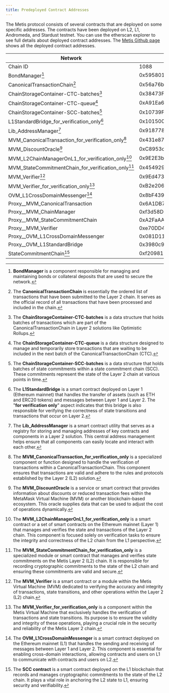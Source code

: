 ```yaml
---
title: Predeployed Contract Addresses
---
```


The Metis protocol consists of several contracts that are deployed on some specific addresses. The contracts have been deployed on L2, L1, Andromeda, and Stardust testnet. You can use the etherscan explorer to see full details about deployed contract addresses. The [Metis Github page](https://github.com/MetisProtocol/mvm/tree/develop/packages/contracts/deployments) shows all the deployed contract addresses.

| **Network**                                         | **Andromeda (Mainnet)**                    | **Sepolia (Testnet)**                      |
| --------------------------------------------------- | ------------------------------------------ | ------------------------------------------ |
| Chain ID                                            | 1088                                       | 59902                                      |
| BondManager[^1]                                     | 0x595801b85628ec6979C420988b8843A40F850528 | 0xE0cDbb071144489b52Af578BDdea84dBDFd85576 |
| CanonicalTransactionChain[^2]                       | 0x56a76bcC92361f6DF8D75476feD8843EdC70e1C9 | 0x5435d351e0aCc874579eC67Ba46440ee6AC892b8 |
| ChainStorageContainer-CTC-batches[^3]               | 0x38473Feb3A6366757A249dB2cA4fBB2C663416B7 | 0x92F90779986C294A22DC43C8f6aE1F5d8B2728E4 |
| ChainStorageContainer-CTC-queue[^4]                 | 0xA91Ea6F5d1EDA8e6686639d6C88b309cF35D2E57 | 0x10A493fFAc17DCc6Ea70d8c3BD19160ea0d3822B |
| ChainStorageContainer-SCC-batches[^5]               | 0x10739F09f6e62689c0aA8A1878816de9e166d6f9 | 0x185AB4701DBf521B44838fa72af99880730d5CE6 |
| L1StandardBridge_for_verification_only[^6]          | 0x101500214981e7A5Ad2334D8404eaF365C2c3113 | 0xd41bc137120BFcEd907093741ea402631d7616BE |
| Lib_AddressManager[^7]                              | 0x918778e825747a892b17C66fe7D24C618262867d | 0xa66Fa1eD0f1C1ee300893B4eb5493FeAD9a7e9c3 |
| MVM_CanonicalTransaction_for_verification_only[^8]  | 0x431e877E216714647a4DCcEFFC03d7B4Fd4B825E | 0xFD98b95ad84f459697c29aFA75229e93F6D2B8A2 |
| MVM_DiscountOracle[^9]                              | 0xC8953ca384b4AdC8B1b11B030Afe2F05471664b0 | 0x4fd947DfF05a255F78E355C23c8B2E98bf029126 |
| MVM_L2ChainManagerOnL1_for_verification_only[^10]   | 0x9E2E3be85df5Ca63DE7674BA64ffD564075f3B48 | 0x8c52c668A23970759F21Cbc274fd63C8e4Bdfd4D |
| MVM_StateCommitmentChain_for_verification_only[^11] | 0x4549292213D41CB62E94e7E2DDC4b468a4CDD16d | 0xfaAd7fFe832775c66Fb3586f0AF3Ffc09B173ff2 |
| MVM_Verifier[^12]                                   | 0x9Ed4739afd706122591E75F215208ecF522C0Fd3 |                                            |
| MVM_Verifier_for_verification_only[^13]             | 0xB2e2060A179e67cA4299Cc79fA337B98791DE069 | 0x88d98AfC2344F9554478C1CDf8062c7F32145176 |
| OVM_L1CrossDomainMessenger[^14]                     | 0x8bF439ef7167023F009E24b21719Ca5f768Ecb36 | 0x22796245e27190cAFD7b50a93585f30f60a03f46 |
| Proxy\_\_MVM_CanonicalTransaction                   | 0x6A1DB7d799FBA381F2a518cA859ED30cB8E1d41a | 0x6281F34652359cfBa1781D84DAb939f99aaa0e29 |
| Proxy\_\_MVM_ChainManager                           | 0xf3d58D1794f2634d6649a978f2dc093898FEEBc0 | 0xEf3375Fc36007a585Ee6e73BF95797273f4F9b49 |
| Proxy\_\_MVM_StateCommitmentChain                   | 0xA2FaAAC9120c1Ff75814F0c6DdB119496a12eEA6 | 0x9DCC53737FcB3E86a17CF435ca3c15390D4FC7Ed |
| Proxy\_\_MVM_Verifier                               | 0xe70DD4dE81D282B3fa92A6700FEE8339d2d9b5cb | 0x1B9B31E637278c207991F6e96074928728359A10 |
| Proxy\_\_OVM_L1CrossDomainMessenger                 | 0x081D1101855bD523bA69A9794e0217F0DB6323ff | 0x4542c621eEe9fC533c2e6bd80880C89990EE10cD |
| Proxy\_\_OVM_L1StandardBridge                       | 0x3980c9ed79d2c191A89E02Fa3529C60eD6e9c04b | 0x9848dE505e6Aa301cEecfCf23A0a150140fc996e |
| StateCommitmentChain[^15]                           | 0xf209815E595Cdf3ed0aAF9665b1772e608AB9380 | 0xA059B3307f534943Ee6c710D9582B42543847Eb1 |

[^1]: **BondManager** is a component responsible for managing and maintaining bonds or collateral deposits that are used to secure the network.
[^2]: The **CanonicalTransactionChain** is essentially the ordered list of transactions that have been submitted to the Layer 2 chain. It serves as the official record of all transactions that have been processed and included in the chain.
[^3]: The **ChainStorageContainer-CTC-batches** is a data structure that holds batches of transactions which are part of the CanonicalTransactionChain in Layer 2 solutions like Optimistic Rollups.
[^4]: The **ChainStorageContainer-CTC-queue** is a data structure designed to manage and temporarily store transactions that are waiting to be included in the next batch of the CanonicalTransactionChain (CTC).
[^5]: The **ChainStorageContainer-SCC-batches** is a data structure that holds batches of state commitments within a state commitment chain (SCC). These commitments represent the state of the Layer 2 chain at various points in time.
[^6]: The **L1StandardBridge** is a smart contract deployed on Layer 1 (Ethereum mainnet) that handles the transfer of assets (such as ETH and ERC20 tokens) and messages between Layer 1 and Layer 2. The "**for verification only**" aspect indicates that this bridge is also responsible for verifying the correctness of state transitions and transactions that occur on Layer 2.
[^7]: The **Lib_AddressManager** is a smart contract utility that serves as a registry for storing and managing addresses of key contracts and components in a Layer 2 solution. This central address management helps ensure that all components can easily locate and interact with each other.
[^8]: The **MVM_CanonicalTransaction_for_verification_only** is a specialized component or function designed to handle the verification of transactions within a CanonicalTransactionChain. This component ensures that transactions are valid and adhere to the rules and protocols established by the Layer 2 (L2) solution.
[^9]: The **MVM_DiscountOracle** is a service or smart contract that provides information about discounts or reduced transaction fees within the MetaMask Virtual Machine (MVM) or another blockchain-based ecosystem. This oracle supplies data that can be used to adjust the cost of operations dynamically.
[^10]: The **MVM_L2ChainManagerOnL1_for_verification_only** is a smart contract or a set of smart contracts on the Ethereum mainnet (Layer 1) that manages and verifies the state and transactions of the Layer 2 chain. This component is focused solely on verification tasks to ensure the integrity and correctness of the L2 chain from the L1 perspective.
[^11]: The **MVM_StateCommitmentChain_for_verification_only** is a specialized module or smart contract that manages and verifies state commitments on the Metis Layer 2 (L2) chain. It is responsible for recording cryptographic commitments to the state of the L2 chain and ensuring these commitments are valid and secure.
[^12]: The **MVM_Verifier** is a smart contract or a module within the Metis Virtual Machine (MVM) dedicated to verifying the accuracy and integrity of transactions, state transitions, and other operations within the Layer 2 (L2) chain.
[^13]: The **MVM_Verifier_for_verification_only** is a component within the Metis Virtual Machine that exclusively handles the verification of transactions and state transitions. Its purpose is to ensure the validity and integrity of these operations, playing a crucial role in the security and reliability of the Metis Layer 2 chain.
[^14]: The **OVM_L1CrossDomainMessenger** is a smart contract deployed on the Ethereum mainnet (L1) that handles the sending and receiving of messages between Layer 1 and Layer 2. This component is essential for enabling cross-domain interactions, allowing contracts and users on L1 to communicate with contracts and users on L2.
[^15]: The **SCC contract** is a smart contract deployed on the L1 blockchain that records and manages cryptographic commitments to the state of the L2 chain. It plays a vital role in anchoring the L2 state to L1, ensuring security and verifiability.
